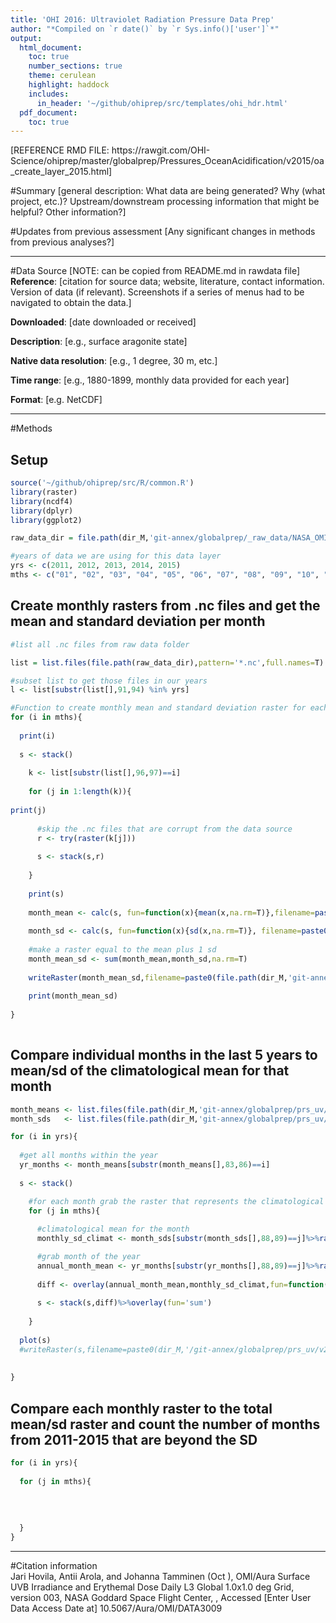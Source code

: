 ```yaml
---
title: 'OHI 2016: Ultraviolet Radiation Pressure Data Prep'
author: "*Compiled on `r date()` by `r Sys.info()['user']`*"
output: 
  html_document:
    toc: true
    number_sections: true
    theme: cerulean
    highlight: haddock
    includes: 
      in_header: '~/github/ohiprep/src/templates/ohi_hdr.html'
  pdf_document:
    toc: true
---
```


[REFERENCE RMD FILE: https://rawgit.com/OHI-Science/ohiprep/master/globalprep/Pressures_OceanAcidification/v2015/oa_create_layer_2015.html]

#Summary
[general description: What data are being generated? Why (what project, etc.)? Upstream/downstream processing information that might be helpful?  Other information?]

#Updates from previous assessment
[Any significant changes in methods from previous analyses?]

***

#Data Source [NOTE: can be copied from README.md in rawdata file]
**Reference**: [citation for source data; website, literature, contact information. Version of data (if relevant). Screenshots if a series of menus had to be navigated to obtain the data.]

**Downloaded**: [date downloaded or received]

**Description**:  [e.g., surface aragonite state]

**Native data resolution**: [e.g., 1 degree, 30 m, etc.]   

**Time range**: [e.g., 1880-1899, monthly data provided for each year] 

**Format**:  [e.g. NetCDF]

***
  
#Methods

## Setup

```r

source('~/github/ohiprep/src/R/common.R')
library(raster)
library(ncdf4)
library(dplyr)
library(ggplot2)

raw_data_dir = file.path(dir_M,'git-annex/globalprep/_raw_data/NASA_OMI_AURA_UV/d2016')

#years of data we are using for this data layer
yrs <- c(2011, 2012, 2013, 2014, 2015)
mths <- c("01", "02", "03", "04", "05", "06", "07", "08", "09", "10", "11", "12")

```

## Create monthly rasters from .nc files and get the mean and standard deviation per month

```r

#list all .nc files from raw data folder

list = list.files(file.path(raw_data_dir),pattern='*.nc',full.names=T)

#subset list to get those files in our years
l <- list[substr(list[],91,94) %in% yrs]

#Function to create monthly mean and standard deviation raster for each month
for (i in mths){
    
  print(i)
  
  s <- stack()
  
    k <- list[substr(list[],96,97)==i]
    
    for (j in 1:length(k)){
      
print(j)
      
      #skip the .nc files that are corrupt from the data source
      r <- try(raster(k[j]))
      
      s <- stack(s,r)
      
    }
    
    print(s)
    
    month_mean <- calc(s, fun=function(x){mean(x,na.rm=T)},filename=paste0(file.path(dir_M,'git-annex/globalprep/prs_uv/v2016/int/monthly_means/monthly_mean_'),i,'.tif'),overwrite=T)
    
    month_sd <- calc(s, fun=function(x){sd(x,na.rm=T)}, filename=paste0(file.path(dir_M,'git-annex/globalprep/prs_uv/v2016/int/monthly_sd/monthly_sd_'),i,'.tif'), overwrite=T)
    
    #make a raster equal to the mean plus 1 sd
    month_mean_sd <- sum(month_mean,month_sd,na.rm=T)
    
    writeRaster(month_mean_sd,filename=paste0(file.path(dir_M,'git-annex/globalprep/prs_uv/v2016/int/monthly_sd_mean/monthly_sd_mean_'),i,'.tif'),overwrite=T)
    
    print(month_mean_sd)
    
}
  

```

## Compare individual months in the last 5 years to mean/sd of the climatological mean for that month

```r

month_means <- list.files(file.path(dir_M,'git-annex/globalprep/prs_uv/v2016/int/monthly_means'),full.names = T)
month_sds   <- list.files(file.path(dir_M,'git-annex/globalprep/prs_uv/v2016/int/monthly_sd_mean'),full.names=T)

for (i in yrs){
  
  #get all months within the year 
  yr_months <- month_means[substr(month_means[],83,86)==i]
  
  s <- stack()

    #for each month grab the raster that represents the climatological mean + 1 sd
    for (j in mths){
      
      #climatological mean for the month
      monthly_sd_climat <- month_sds[substr(month_sds[],88,89)==j]%>%raster()

      #grab month of the year
      annual_month_mean <- yr_months[substr(yr_months[],88,89)==j]%>%raster()
      
      diff <- overlay(annual_month_mean,monthly_sd_climat,fun=function(x,y){ifelse(x>y,1,0)})
  
      s <- stack(s,diff)%>%overlay(fun='sum')
      
    }
  
  plot(s)
  #writeRaster(s,filename=paste0(dir_M,'/git-annex/globalprep/prs_uv/v2016/int/annual_anomalies/annual_anomalies_',i,'.tif'))
  
  
}


```

## Compare each monthly raster to the total mean/sd raster and count the number of months from 2011-2015 that are beyond the SD

```r

for (i in yrs){
  
  for (j in mths){
    
    
    
    
  }
}


```

***

#Citation information  
Jari Hovila, Antii Arola, and Johanna Tamminen (Oct ), OMI/Aura Surface UVB Irradiance and Erythemal Dose Daily L3 Global 1.0x1.0 deg Grid, version 003, NASA Goddard Space Flight Center, , Accessed [Enter User Data Access Date at] 10.5067/Aura/OMI/DATA3009